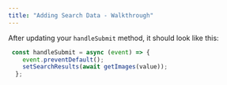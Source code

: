 ```yaml
---
title: "Adding Search Data - Walkthrough"
---
```


After updating your `handleSubmit` method, it should look like this:

```jsx
 const handleSubmit = async (event) => {
    event.preventDefault();
    setSearchResults(await getImages(value));
  };
```
